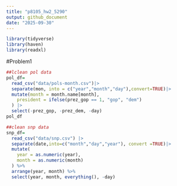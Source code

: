 ```yaml
---
title: "p8105_hw2_5290"
output: github_document
date: "2025-09-30"
---
```


```r
library(tidyverse)
library(haven)
library(readxl)
```

#Problem1
```r
##lclean pol data
pol_df=
  read_csv("data/pols-month.csv")|>
  separate(mon, into = c("year","month","day"),convert=TRUE)|>
  mutate(month = month.name[month],
    president = ifelse(prez_gop == 1, "gop", "dem")
  ) |>
  select(-prez_gop, -prez_dem, -day)
pol_df

```
```r
##clean snp data
snp_df=
  read_csv("data/snp.csv") |>
  separate(date,into=c("month","day","year"), convert =TRUE)|>
  mutate(
    year = as.numeric(year),
    month = as.numeric(month)
  ) %>%
  arrange(year, month) %>%
  select(year, month, everything(), -day)
```

